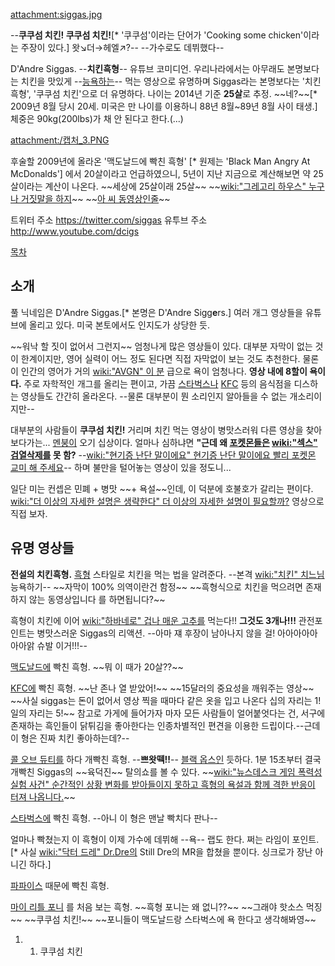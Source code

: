 attachment:siggas.jpg

--'''쿠쿠섬 치킨! 쿠쿠섬 치킨!'''[* '쿠쿠섬'이라는 단어가 'Cooking some chicken'이라는 주장이 있다.] 왓↘더→헤엘↗?-- --가수로도 데뷔했다--

D'Andre Siggas. --'''치킨흑형'''-- 유튜브 코미디언. 
우리나라에서는 아무래도 본명보다는 치킨을 맛있게 --[[능욕]]하는-- 먹는 영상으로 유명하며 Siggas라는 본명보다는 '치킨흑형', '쿠쿠섬 치킨'으로 더 유명하다. 나이는 2014년 기준 '''25살'''로 추정. ~~네?~~[* 2009년 8월 당시 20세. 미국은 만 나이를 이용하니 88년 8월~89년 8월 사이 태생.] 체중은 90kg(200lbs)가 채 안 된다고 한다.(...)

attachment:/캡처_3.PNG

후술할 2009년에 올라온 '맥도날드에 빡친 흑형' [* 원제는 'Black Man Angry At McDonalds'] 에서 20살이라고 언급하였으니, 5년이 지난 지금으로 계산해보면 약 25살이라는 계산이 나온다. ~~세상에 25살이래 25살~~ ~~[[wiki:"그레고리 하우스" 누구나 거짓말을 하지]]~~
~~[[낚시|아 씨 동영상인줄]]~~

트위터 주소 [[https://twitter.com/siggas]]
유투브 주소 [[http://www.youtube.com/dcigs]]

[[목차]]
== 소개 ==
풀 닉네임은 D'Andre Siggas.[* 본명은 D'Andre Sigg'''e'''rs.] 여러 개그 영상들을 유튜브에 올리고 있다. 미국 본토에서도 인지도가 상당한 듯.

~~워낙 할 짓이 없어서 그런지~~ 엄청나게 많은 영상들이 있다. 대부분 자막이 없는 것이 한계이지만, 영어 실력이 어느 정도 된다면 직접 자막없이 보는 것도 추천한다. 물론 이 인간의 영어가 거의 [[wiki:"AVGN" 이 분]] 급으로 욕이 엄청나다. '''영상 내에 8할이 욕이다.''' 주로 자학적인 개그를 올리는 편이고, 가끔 [[스타벅스]]나 [[KFC]] 등의 음식점을 디스하는 영상들도 간간히 올라온다. --물론 대부분이 뭔 소리인지 알아들을 수 없는 개소리이지만--

대부분의 사람들이 '''쿠쿠섬 치킨!''' 거리며 치킨 먹는 영상이 병맛스러워 다른 영상을 찾아보다가는... [[멘붕]]이 오기 십상이다. 얼마나 심하냐면 '''"근데 왜 [[포켓몬]]들은 [[wiki:"섹스" 검열삭제]]를 못 함?''' --[[wiki:"현기증 난단 말이에요" 현기증 난단 말이에요 빨리 포켓몬 교미 해 주세요]]-- 하며 불만을 털어놓는 영상이 있을 정도니...

일단 미는 컨셉은 민폐 + 병맛 ~~+ 욕설~~인데, 이 덕분에 호불호가 갈리는 편이다. [[wiki:"더 이상의 자세한 설명은 생략한다" 더 이상의 자세한 설명이 필요할까?]] 영상으로 직접 보자.

== 유명 영상들 ==
{{{#!HTML
<iframe width="640" height="480" src="//www.youtube.com/embed/8Je63Zdt6fI" frameborder="0" allowfullscreen> </iframe>}}}

'''전설의 치킨흑형.''' [[흑형]] 스타일로 치킨을 먹는 법을 알려준다. --본격 [[wiki:"치킨" 치느님]] 능욕하기-- ~~자막이 100% 의역이란건 함정~~ ~~흑형식으로 치킨을 먹으려면 존재하지 않는 동영상입니다 를 하면됩니다?~~

{{{#!HTML
<iframe width="640" height="360" src="https://www.youtube.com/embed/PM9i1AoUu0Y?rel=0" frameborder="0" allowfullscreen></iframe>}}}
흑형이 치킨에 이어 [[wiki:"하바네로" 겁나 매운 고추]]를 먹는다!! '''그것도 3개나!!!''' 관전포인트는 병맛스러운 Siggas의 리액션. --아마 쟤 후장이 남아나지 않을 걸! 아아아아아아아앍 슈발 이거!!!--

{{{#!HTML
<iframe width="640" height="360" src="https://www.youtube.com/embed/PAzEQ69BTdw?list=PLmKnAEOD41Rg3j3Pto7dZx7wkSqpIglZn" frameborder="0" allowfullscreen></iframe>}}}
[[맥도날드]]에 빡친 흑형. ~~뭐 이 때가 20살??~~

{{{#!HTML
<iframe width="640" height="360" src="https://www.youtube.com/embed/ddDwrzwdoEo?list=PLmKnAEOD41Rg3j3Pto7dZx7wkSqpIglZn" frameborder="0" allowfullscreen></iframe>}}}
[[KFC]]에 빡친 흑형. ~~난 존나 열 받았어!~~ ~~15달러의 중요성을 깨워주는 영상~~
~~사실 siggas는 돈이 없어서 영상 찍을 때마다 같은 옷을 입고 나온다 십의 자리는 1! 일의 자리는 5!~~
참고로 가게에 들어가자 마자 모든 사람들이 얼어붙엇다는 건, 서구에 존재하는 흑인들이 닭튀김을 좋아한다는 인종차별적인 편견을 이용한 드립이다.--근데 이 형은 진짜 치킨 좋아하는데?--

{{{#!HTML
<iframe width="640" height="360" src="https://www.youtube.com/embed/sL6qLi50hlc?list=PLmKnAEOD41Rg3j3Pto7dZx7wkSqpIglZn" frameborder="0" allowfullscreen></iframe>}}}
[[콜 오브 듀티]]를 하다 개빡친 흑형. --'''쁘왓떽!!'''-- [[블랙 옵스]]인 듯하다. 1분 15초부터 결국 개빡친 Siggas의 ~~육덕진~~ 탈의쇼를 볼 수 있다. ~~[[wiki:"뉴스데스크 게임 폭력성 실험 사건" 순간적인 상황 변화를 받아들이지 못하고 흑형의 욕설과 함께 격한 반응이 터져 나옵니다.]]~~

{{{#!HTML
<iframe width="640" height="360" src="https://www.youtube.com/embed/zJYOIZd3D-Y?list=PLmKnAEOD41Rg3j3Pto7dZx7wkSqpIglZn" frameborder="0" allowfullscreen></iframe>}}}
[[스타벅스]]에 빡친 흑형. --아니 이 형은 맨날 빡치다 판나--

{{{#!HTML
<iframe width="640" height="360" src="https://www.youtube.com/embed/YXtNRHAqgT8" frameborder="0" allowfullscreen></iframe>}}}
얼마나 빡쳤는지 이 흑형이 이제 가수에 데뷔해 --욕-- 랩도 한다. 쩌는 라임이 포인트.[* 사실 [[wiki:"닥터 드레" Dr.Dre]]의 Still Dre의 MR을 합쳤을 뿐이다. 싱크로가 장난 아니긴 하다.]

{{{#!HTML
<iframe width="640" height="360" src="https://www.youtube.com/embed/GJX-Pqha9Kw" frameborder="0" allowfullscreen></iframe>}}}
[[파파이스]] 때문에 빡친 흑형.

{{{#!HTML
<iframe width="640" height="360" src="https://www.youtube.com/embed/pDCOrJLfepE" frameborder="0" allowfullscreen></iframe>}}}
[[마이 리틀 포니]] 를 처음 보는 흑형. ~~흑형 포니는 왜 없니??~~ ~~그래야 핫소스 먹징~~
~~쿠쿠섬 치킨!~~ ~~포니들이 맥도날드랑 스타벅스에 욕 한다고 생각해봐영~~

##쿠쿠섬 치킨
